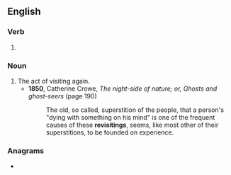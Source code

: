 ==English==

===Verb===
{{head|en|present participle}}

# {{present participle of|revisit|lang=en|nocat=1}}

===Noun===
{{en-noun}}

# The act of visiting again.
#* '''1850''', Catherine Crowe, ''The night-side of nature; or, Ghosts and ghost-seers'' (page 190)
#*: The old, so called, superstition of the people, that a person's "dying with something on his mind" is one of the frequent causes of these '''revisitings''', seems, like most other of their superstitions, to be founded on experience.

===Anagrams===
* {{anagrams|en|a=egiiinrstv|Irvingites}}